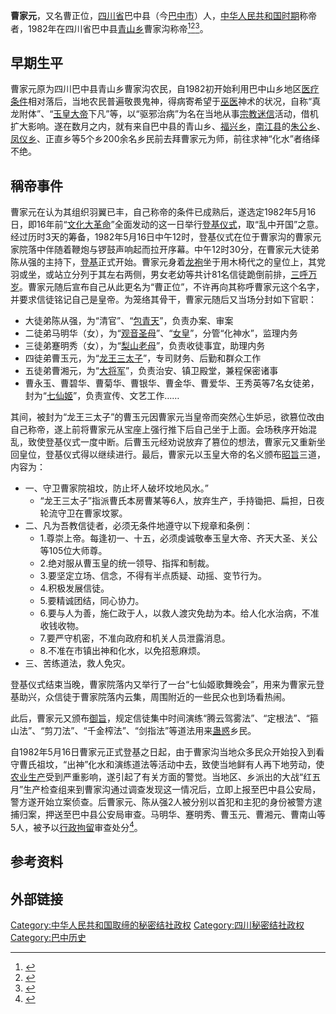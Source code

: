 '''曹家元'''，又名曹正位，[[四川省|四川省]]巴中县（今[[巴中市|巴中市]]）人，[[中华人民共和国历史|中华人民共和国时期]]称帝者，1982年在四川省巴中县[[青山乡|青山乡]]曹家沟称帝<ref>{{cite web | language = zh-hans | publisher = 网易网| title = 新中国成立以来称帝者一览 | url = http://history.news.163.com/09/0505/15/58IDS3OU00011247_2.html |date = 2009-05-05 | accessdate = 2009-05-05 | archive-date = 2009-05-09 | archive-url = https://web.archive.org/web/20090509182628/http://history.news.163.com/09/0505/15/58IDS3OU00011247_2.html | dead-url = no}}</ref><ref>{{cite web | language = zh-hans | publisher = 凤凰网| title = 1949年以来中国领土上“称帝者”举例 | url = http://news.ifeng.com/history/1/midang/200905/0507_2664_1143615_1.shtml | date = 2009-05-07 | accessdate = 2009-05-07 | archive-date =2009-05-10| archive-url = https://web.archive.org/web/20090510231306/http://news.ifeng.com/history/1/midang/200905/0507_2664_1143615_1.shtml | dead-url = no }}</ref><ref>{{cite web|language = zh-hans|publisher = 共识网|title = 新中国的众多称帝者 |url = http://www.21ccom.net/articles/lsjd/lsjj/article_2012112871925.html | author = 张宏杰 | date = 2012-11-28 | accessdate = 2012-11-28|archiveurl=https://web.archive.org/web/20160422214539/http://www.21ccom.net/articles/lsjd/lsjj/article_2012112871925.html|archivedate=2016-04-22|dead-url=yes}}</ref>。

== 早期生平 ==
曹家元原为四川巴中县青山乡曹家沟农民，自1982初开始利用巴中山乡地区[[医疗条件|医疗条件]]相对落后，当地农民普遍敬畏鬼神，得病寄希望于[[巫医|巫医]]神术的状况，自称“真龙附体”、“[[玉皇大帝|玉皇大帝]]下凡”等，以“驱邪治病”为名在当地从事[[宗教迷信|宗教迷信]]活动，借机扩大影响。遂在数月之内，就有来自巴中县的青山乡、[[福兴乡|福兴乡]]，[[南江县|南江县]]的[[朱公乡|朱公乡]]、[[凤仪乡|凤仪乡]]、正直乡等5个乡200余名乡民前去拜曹家元为师，前往求神“化水”者络绎不绝。

==稱帝事件==
曹家元在认为其组织羽翼已丰，自己称帝的条件已成熟后，遂选定1982年5月16日，即16年前“[[文化大革命|文化大革命]]”全面发动的这一日举行[[登基仪式|登基仪式]]，取“乱中开国”之意。经过历时3天的筹备，1982年5月16日中午12时，登基仪式在位于曹家沟的曹家元家院落中伴随着鞭炮与锣鼓声响起而拉开序幕。中午12时30分，在曹家元大徒弟陈从强的主持下，[[登基|登基]]正式开始。曹家元身着[[龙袍|龙袍]]坐于用木椅代之的皇位上，其党羽或坐，或站立分列于其左右两侧，男女老幼等共计81名信徒跪倒前排，[[三呼万岁|三呼万岁]]。曹家元随后宣布自己从此更名为“曹正位”，不许再向其称呼曹家元这个名字，并要求信徒铭记自己是皇帝。为笼络其骨干，曹家元随后又当场分封如下官职：

* 大徒弟陈从强，为“清官”、“[[包青天|包青天]]”，负责办案、审案
* 二徒弟马明华（女），为“[[观音圣母|观音圣母]]”、“[[女皇|女皇]]”，分管“化神水”，监理内务
* 三徒弟蹇明秀（女），为“[[梨山老母|梨山老母]]”，负责收徒事宜，助理内务
* 四徒弟曹玉元，为“[[龙王三太子|龙王三太子]]”，专司财务、后勤和群众工作
* 五徒弟曹湘元，为“[[大将军|大将军]]”，负责治安、镇卫殿堂，兼程保密诸事
* 曹永玉、曹碧华、曹菊华、曹银华、曹金华、曹爱华、王秀英等7名女徒弟，封为“[[七仙姬|七仙姬]]”，负责宣传、文艺工作……
其间，被封为“龙王三太子”的曹玉元因曹家元当皇帝而突然心生妒忌，欲篡位改由自己称帝，遂上前将曹家元从宝座上强行推下后自己坐于上面。会场秩序开始混乱，致使登基仪式一度中断。后曹玉元经劝说放弃了篡位的想法，曹家元又重新坐回皇位，登基仪式得以继续进行。最后，曹家元以玉皇大帝的名义颁布[[昭旨|昭旨]]三道，内容为：
 
* 一、守卫曹家院祖坟，防止坏人破坏坟地风水。”
** “龙王三太子”指派曹氏本房曹某等6人，放弃生产，手持锄把、扁担，日夜轮流守卫在曹家坟冢。
* 二、凡为吾教信徒者，必须无条件地遵守以下规章和条例：
** 1.尊崇上帝。每逢初一、十五，必须虔诚敬奉玉皇大帝、齐天大圣、关公等105位大师尊。
** 2.绝对服从曹玉皇的统一领导、指挥和制裁。
** 3.要坚定立场、信念，不得有半点质疑、动摇、变节行为。
** 4.积极发展信徒。
** 5.要精诚团结，同心协力。
** 6.要与人为善，施仁政于人，以救人渡灾免劫为本。给人化水治病，不准收钱收物。
** 7.要严守机密，不准向政府和机关人员泄露消息。
** 8.不准在市镇出神和化水，以免招惹麻烦。
* 三、苦练道法，救人免灾。
登基仪式结束当晚，曹家院落内又举行了一台“七仙姬歌舞晚会”，用来为曹家元登基助兴，众信徒于曹家院落内云集，周围附近的一些民众也到场看热闹。

此后，曹家元又颁布[[御旨|御旨]]，规定信徒集中时间演练“腾云驾雾法”、“定根法”、“箍山法”、“剪刀法”、“千金榨法”、“剑指法”等道法用来[[蛊惑|蛊惑]]乡民。

自1982年5月16日曹家元正式登基之日起，由于曹家沟当地众多民众开始投入到看守曹氏祖坟，“出神”化水和演练道法等活动中去，致使当地鲜有人再下地劳动，使[[农业生产|农业生产]]受到严重影响，遂引起了有关方面的警觉。当地区、乡派出的大战“红五月”生产检查组来到曹家沟通过调查发现这一情况后，立即上报至巴中县公安局，警方遂开始立案侦查。后曹家元、陈从强2人被分别以首犯和主犯的身份被警方逮捕归案，押送至巴中县公安局审查。马明华、蹇明秀、曹玉元、曹湘元、曹南山等5人，被予以[[行政拘留|行政拘留]]审查处分<ref name = "莫辛／主编">{{cite book zh | language = zh-hans | author = 莫辛 | title = 《帝梦惊华：当代中国“称帝”闹剧》| format = | url = http://books.google.com.hk/books/about/%E5%B8%9D%E6%A2%A6%E6%83%8A%E5%8D%8E.html?id=bBykAAAACAAJ | date = 1998-10| publisher = 广州出版社 | location = 广州 | id = ISBN 7-80592-854-1 | accessdate = 1998-10 | pages = 114－157 | archive-date = 2014-03-03 | archive-url = https://web.archive.org/web/20140303205147/http://books.google.com.hk/books/about/%E5%B8%9D%E6%A2%A6%E6%83%8A%E5%8D%8E.html?id=bBykAAAACAAJ | dead-url = no }}</ref>。

== 参考资料 ==
{{Reflist|3}}

== 外部链接 ==

[[Category:中华人民共和国取缔的秘密结社政权|Category:中华人民共和国取缔的秘密结社政权]]
[[Category:四川秘密结社政权|Category:四川秘密结社政权]]
[[Category:巴中历史|Category:巴中历史]]